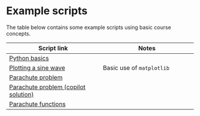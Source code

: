 # Example scripts

The table below contains some example scripts using basic course concepts.

| Script link | Notes |
|----|----|
| [Python basics](/examples/02_python_basics.ipynb) | |
| [Plotting a sine wave](/examples/00_plotting_a_sine_wave.ipynb) | Basic use of `matplotlib` |
| [Parachute problem](/examples/03_parachute.ipynb) |  |
| [Parachute problem (copilot solution)](/examples/03_parachute_copilot.ipynb) |  |
| [Parachute functions](/examples/05_parachute_functions.ipynb) |  |
